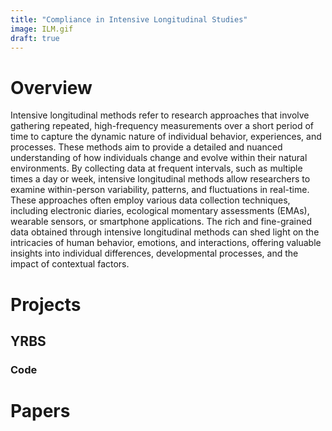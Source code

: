 ```yaml
---
title: "Compliance in Intensive Longitudinal Studies"
image: ILM.gif
draft: true
---
```


# Overview

Intensive longitudinal methods refer to research approaches that involve gathering repeated, high-frequency measurements over a short period of time to capture the dynamic nature of individual behavior, experiences, and processes. These methods aim to provide a detailed and nuanced understanding of how individuals change and evolve within their natural environments. By collecting data at frequent intervals, such as multiple times a day or week, intensive longitudinal methods allow researchers to examine within-person variability, patterns, and fluctuations in real-time. These approaches often employ various data collection techniques, including electronic diaries, ecological momentary assessments (EMAs), wearable sensors, or smartphone applications. The rich and fine-grained data obtained through intensive longitudinal methods can shed light on the intricacies of human behavior, emotions, and interactions, offering valuable insights into individual differences, developmental processes, and the impact of contextual factors.

# Projects

## YRBS

### Code

# Papers
